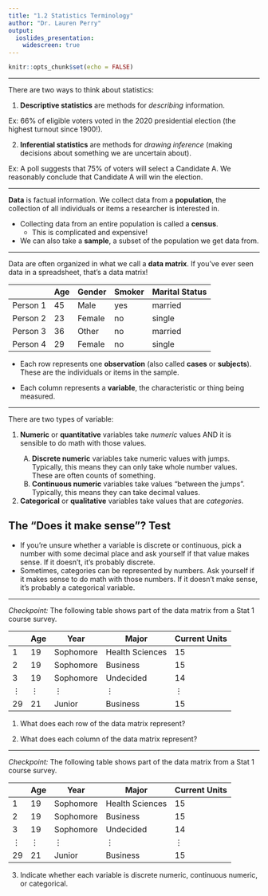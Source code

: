 ---
title: "1.2 Statistics Terminology"
author: "Dr. Lauren Perry"
output:
  ioslides_presentation: 
    widescreen: true
---

```{r setup, include=FALSE}
knitr::opts_chunk$set(echo = FALSE)
```

***

There are two ways to think about statistics:

1. **Descriptive statistics** are methods for *describing* information.

Ex: 66% of eligible voters voted in the 2020 presidential election (the highest turnout since 1900!).

2. **Inferential statistics** are methods for *drawing inference* (making decisions about something we are uncertain about).

Ex: A poll suggests that 75% of voters will select a Candidate A. We reasonably conclude that Candidate A will win the election.

***

**Data** is factual information. We collect data from a **population**, the collection of all individuals or items a researcher is interested in.

- Collecting data from an entire population is called a **census**.
  - This is complicated and expensive! 
- We can also take a **sample**, a subset of the population we get data from.
  
***

Data are often organized in what we call a **data matrix**. If you've ever seen data in a spreadsheet, that's a data matrix!

|          | Age    | Gender | Smoker         | Marital Status |
|----------|--------|--------|----------------|----------------|
| Person 1 | 45     | Male   | yes            | married |
| Person 2 | 23     | Female | no             | single  |
| Person 3 | 36     | Other  | no             | married |
| Person 4 | 29     | Female | no             | single  |

- Each row represents one **observation** (also called **cases** or **subjects**). These are the individuals or items in the sample.

- Each column represents a **variable**, the characteristic or thing being measured.

***

There are two types of variable:

<ol>
<li>**Numeric** or **quantitative** variables take *numeric* values AND it is sensible to do math with those values.</li>
  <ol type="A">
  <li>**Discrete numeric** variables take numeric values with jumps. Typically, this means they can only take whole number values. These are often counts of something.</li>
  <li>**Continuous numeric** variables take values "between the jumps". Typically, this means they can take decimal values.</li>
  </ol>
<li>**Categorical** or **qualitative** variables take values that are *categories*.</li>
</ol>

## The "Does it make sense"? Test

- If you're unsure whether a variable is discrete or continuous, pick a number with some decimal place and ask yourself if that value makes sense. If it doesn't, it's probably discrete.
- Sometimes, categories can be represented by numbers. Ask yourself if it makes sense to do math with those numbers. If it doesn't make sense, it's probably a categorical variable.

***

*Checkpoint:* The following table shows part of the data matrix from a Stat 1 course survey. 

|          | Age  | Year | Major | Current Units |
|----------|----------|----------|-----------|-------------------|
| 1        | 19       | Sophomore | Health Sciences   | 15       |
| 2        | 19       | Sophomore | Business          | 15       |
| 3        | 19       | Sophomore | Undecided         | 14       |
| $\vdots$ | $\vdots$ | $\vdots$  | $\vdots$          | $\vdots$ |
| 29       | 21       | Junior    | Business          | 15       |

1. What does each row of the data matrix represent?

2. What does each column of the data matrix represent?

***

*Checkpoint:* The following table shows part of the data matrix from a Stat 1 course survey. 

|          | Age  | Year | Major | Current Units |
|----------|----------|----------|-----------|-------------------|
| 1        | 19       | Sophomore | Health Sciences   | 15       |
| 2        | 19       | Sophomore | Business          | 15       |
| 3        | 19       | Sophomore | Undecided         | 14       |
| $\vdots$ | $\vdots$ | $\vdots$  | $\vdots$          | $\vdots$ |
| 29       | 21       | Junior    | Business          | 15       |

3. Indicate whether each variable is discrete numeric, continuous numeric, or categorical.
